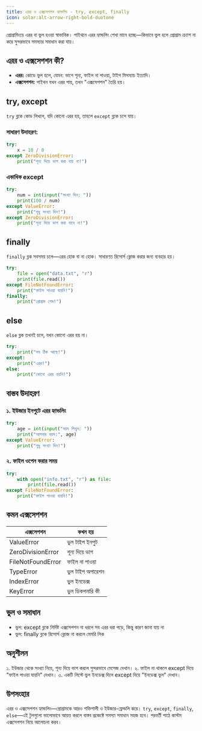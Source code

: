 ```yaml
---
title: এরর ও এক্সসেপশন হ্যান্ডলিং - try, except, finally
icon: solar:alt-arrow-right-bold-duotone
---
```


প্রোগ্রামিংয়ে এরর বা ভুল হওয়া স্বাভাবিক। পাইথনে এরর হ্যান্ডলিং শেখা মানে হচ্ছে—কিভাবে ভুল হলে প্রোগ্রাম ক্র্যাশ না করে সুন্দরভাবে সমস্যার সমাধান করা যায়।

## এরর ও এক্সসেপশন কী?

- **এরর:** কোডে ভুল হলে, যেমন: ভাগে শূন্য, ফাইল না পাওয়া, টাইপ মিসম্যাচ ইত্যাদি।
- **এক্সসেপশন:** পাইথন যখন এরর পায়, তখন "এক্সসেপশন" তৈরি হয়।

## try, except

`try` ব্লকে কোড লিখলে, যদি কোনো এরর হয়, তাহলে `except` ব্লকে চলে যায়।

### সাধারণ উদাহরণ:
```python
try:
    x = 10 / 0
except ZeroDivisionError:
    print("শূন্য দিয়ে ভাগ করা যায় না!")
```

### একাধিক except
```python
try:
    num = int(input("সংখ্যা দিন: "))
    print(100 / num)
except ValueError:
    print("শুধু সংখ্যা দিন!")
except ZeroDivisionError:
    print("শূন্য দিয়ে ভাগ করা যাবে না!")
```

## finally

`finally` ব্লক সবসময় চলে—এরর হোক বা না হোক। সাধারণত রিসোর্স ক্লোজ করার জন্য ব্যবহার হয়।
```python
try:
    file = open("data.txt", "r")
    print(file.read())
except FileNotFoundError:
    print("ফাইল পাওয়া যায়নি!")
finally:
    print("প্রোগ্রাম শেষ!")
```

## else

`else` ব্লক তখনই চলে, যখন কোনো এরর হয় না।
```python
try:
    print("সব ঠিক আছে!")
except:
    print("এরর!")
else:
    print("কোনো এরর হয়নি!")
```

## বাস্তব উদাহরণ

### ১. ইউজার ইনপুটে এরর হ্যান্ডলিং
```python
try:
    age = int(input("বয়স লিখুন: "))
    print("আপনার বয়স:", age)
except ValueError:
    print("শুধু সংখ্যা দিন!")
```

### ২. ফাইল ওপেন করার সময়
```python
try:
    with open("info.txt", "r") as file:
        print(file.read())
except FileNotFoundError:
    print("ফাইল পাওয়া যায়নি!")
```

## কমন এক্সসেপশন

| এক্সসেপশন           | কখন হয়                |
|---------------------|-----------------------|
| ValueError          | ভুল টাইপ ইনপুট        |
| ZeroDivisionError   | শূন্য দিয়ে ভাগ        |
| FileNotFoundError   | ফাইল না পাওয়া         |
| TypeError           | ভুল টাইপ অপারেশন      |
| IndexError          | ভুল ইনডেক্স           |
| KeyError            | ভুল ডিকশনারি কী       |

## ভুল ও সমাধান

- ভুল: except ব্লকে নির্দিষ্ট এক্সসেপশন না ধরলে সব এরর ধরা পড়ে, কিন্তু কারণ জানা যায় না
- ভুল: finally ব্লকে রিসোর্স ক্লোজ না করলে মেমরি লিক

## অনুশীলন

১. ইউজার থেকে সংখ্যা নিয়ে, শূন্য দিয়ে ভাগ করলে সুন্দরভাবে মেসেজ দেখান।
২. ফাইল না থাকলে except দিয়ে "ফাইল পাওয়া যায়নি" দেখান।
৩. একটি লিস্টে ভুল ইনডেক্স দিলে except দিয়ে "ইনডেক্স ভুল" দেখান।

## উপসংহার

এরর ও এক্সসেপশন হ্যান্ডলিং—প্রোগ্রামকে আরও শক্তিশালী ও ইউজার-ফ্রেন্ডলি করে। `try`, `except`, `finally`, `else`—এই টুলগুলো ভালোভাবে আয়ত্ত করলে বাস্তব প্রজেক্টে সমস্যা সমাধান সহজ হবে। পরবর্তী পাঠে কাস্টম এক্সসেপশন নিয়ে আলোচনা করব।
